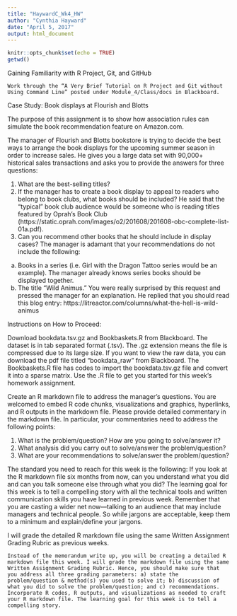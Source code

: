 ```yaml
---
title: "HaywardC_Wk4_HW"
author: "Cynthia Hayward"
date: "April 5, 2017"
output: html_document
---
```


```r
knitr::opts_chunk$set(echo = TRUE)
getwd()
```
Gaining Familiarity with R Project, Git, and GitHub

	Work through the “A Very Brief Tutorial on R Project and Git without Using Command Line” posted under Module_4/Class/docs in Blackboard. 

Case Study: Book displays at Flourish and Blotts

The purpose of this assignment is to show how association rules can simulate the book recommendation feature on Amazon.com.

The manager of Flourish and Blotts bookstore is trying to decide the best ways to arrange the book displays for the upcoming summer season in order to increase sales. He gives you a large data set with 90,000+ historical sales transactions and asks you to provide the answers for three questions:

1.	What are the best-selling titles? 
2.	If the manager has to create a book display to appeal to readers who belong to book clubs, what books should be included? He said that the “typical” book club audience would be someone who is reading titles featured by Oprah’s Book Club (https://static.oprah.com/images/o2/201608/201608-obc-complete-list-01a.pdf). 
3.	Can you recommend other books that he should include in display cases? The manager is adamant that your recommendations do not include the following:
a.	Books in a series (i.e. Girl with the Dragon Tattoo series would be an example). The manager already knows series books should be displayed together.
b.	The title “Wild Animus.” You were really surprised by this request and pressed the manager for an explanation. He replied that you should read this blog entry: https://litreactor.com/columns/what-the-hell-is-wild-animus


Instructions on How to Proceed:

Download bookdata.tsv.gz and Bookbaskets.R from Blackboard. The dataset is in tab separated format (.tsv). The .gz extension means the file is compressed due to its large size. If you want to view the raw data, you can download the pdf file titled “bookdata_raw” from Blackboard. The Bookbaskets.R file has codes to import the bookdata.tsv.gz file and convert it into a sparse matrix. Use the .R file to get you started for this week’s homework assignment. 

Create an R markdown file to address the manager’s questions. You are welcomed to embed R code chunks, visualizations and graphics, hyperlinks, and R outputs in the markdown file. Please provide detailed commentary in the markdown file. In particular, your commentaries need to address the following points:

1.	What is the problem/question? How are you going to solve/answer it?
2.	What analysis did you carry out to solve/answer the problem/question?
3.	What are your recommendations to solve/answer the problem/question?

The standard you need to reach for this week is the following: If you look at the R markdown file six months from now, can you understand what you did and can you talk someone else through what you did? The learning goal for this week is to tell a compelling story with all the technical tools and written communication skills you have learned in previous week. Remember that you are casting a wider net now—talking to an audience that may include managers and technical people. So while jargons are acceptable, keep them to a minimum and explain/define your jargons. 

I will grade the detailed R markdown file using the same Written Assignment Grading Rubric as previous weeks. 

	Instead of the memorandum write up, you will be creating a detailed R markdown file this week. I will grade the markdown file using the same Written Assignment Grading Rubric. Hence, you should make sure that you address all three grading parameters: a) state the problem/question & method(s) you used to solve it; b) discussion of what you did to solve the problem/question; and c) recommendations. Incorporate R codes, R outputs, and visualizations as needed to craft your R markdown file. The learning goal for this week is to tell a compelling story.   

